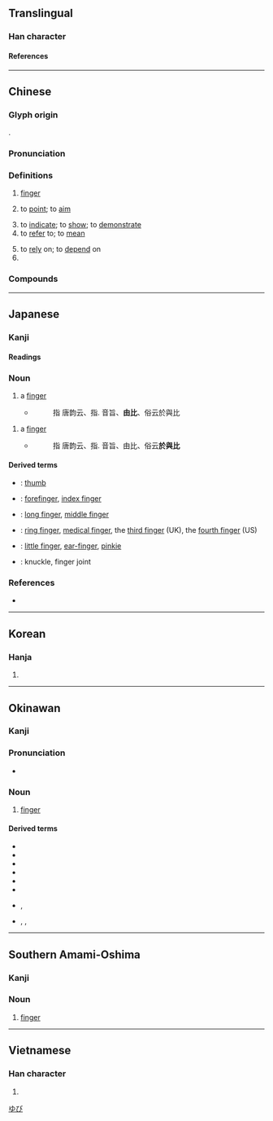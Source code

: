 {{see also|🈯|uni=auto}}
{{character info/new}}
==Translingual==
{{stroke order|strokes=9}}

===Han character===
{{Han char|rn=64|rad=手|as=06|sn=9|four=51061|canj=QPA|ids=⿰扌旨}}

====References====
{{Han ref|kx=0429.200|dkj=12034|dj=0778.150|hdz=31873.050|uh=6307}}

----

==Chinese==
{{zh-forms}}

===Glyph origin===
{{Han etym}}
{{Han compound|手|lt1=扌|旨|ls=psc|c1=s|c2=p}}.

===Pronunciation===
{{zh-pron
|m=zhǐ
|m-s=zi3
|c=zi2
|c-t=
|g=
|h=pfs=chṳ́;gd=zi3
|j=
|mb=gǐ
|md=cī
|mn=kí/xm,zz,km:chái/xm,tp,kh,tn,tc,hc,sx,yl:cháiⁿ/qz,lk:chúiⁿ/mg:chán/chí
|mn_note=kí, chái/cháiⁿ/chúiⁿ/chán - vernacular; chí - literary
|mn-t=zi2/zoin2/gi2/zeng1/goi1/gi6
|mn-t_note=zoin2 - literary (“finger”); gi2 - literary (“to point”); zeng1 - colloquial, in some words; goi1 - colloquial, in some words; gi6 - colloquial, in some words
|w=2tsr
|x=
|mc=y
|oc=y
|cat=n,v,cls
}}

===Definitions===
{{zh-hanzi}}

# [[finger]]
#: {{zh-x|手指|finger}}
# to [[point]]; to [[aim]]
#: {{zh-x|指出|to point out}}
#: {{zh-x|指 人|to point at a person}}
# to [[indicate]]; to [[show]]; to [[demonstrate]]
# to [[refer]] to; to [[mean]]
#: {{zh-x|春天 指 的 是 冬天 後面 的 那個 季節。|Spring '''refers to''' the season after winter.}}
# to [[rely]] on; to [[depend]] on
# {{zh-classifier|[[fingerwidth]]s}}

===Compounds===
{{zh-der|指腹為婚:arrange a marriage for an unborn child|指令|指關節|搖指|指南|一彈指|一腳指|不吝指教|不指望|中指|了如指掌|二拇指|五指|五指山|交通指揮|人氣指標|令人髮指|以指撓沸|佛指甲|使臂使指|修指甲|倒指|僂指|僮手指千|價值指標|光陰彈指|八指頭陀|六指|切韻指南|創意指導|加權指數|十二指腸|十指連心|千人所指|千夫所指|半指|口講指畫|合指症|同文算指|吹指|啖指咬舌|噬指棄薪|多指症|大拇指|大拇指頭|大指|如指諸掌|如臂使指|密度指數|寸指測淵|射魚指天|將指|小拇指|小指|屈指|屈指一算|屈指可數|劍指|彈指|彈指之間|彈指神功|惜指失掌|意指|戒指|戟指|戟指怒目|手指|手指字母|扳指|拇指|拈針指|拶指|指一說十|指不勝屈|指事|指使|指出|指北針|指南之助|指南宮|指南打北|指南車|指南針|指印|指古摘今|指名|指名道姓|指向|指囷|指地為盟|指壓|指天為誓|指天畫地|指天誓心|指天誓日|指天說地|指婚|指定|指定打擊|指定轉接|指實掌虛|指導|指導員|指尖|指山說磨|指山賣磨|指引|指手畫腳|指手頓腳|指指戳戳|指指搠搠|指指點點|指授|指掌|指控|指揮|指揮刀|指揮官|指揮導航|指揮棒|指揮艙|指揮若定|指揮部|指摘|指摹|指攀|指教|指數|指數函數|指數法則|指斥|指日|指日可待|指日高陞|指明|指書|指望|指東打西|指東畫西|指東話西|指東說西|指桑罵槐|指桑說槐|指極星|指標|指正|指歸|指水盟松|指決|指沓|指法|指派|指猴|指瑕|指瑕造隙|指環|指甲|指甲剪|指甲套兒|指甲油|指甲花|指甲草|指畫|指痕|指皂為白|指目|指破迷團|指示|指稱|指稱詞|指空話空|指紋|指紋分析|指紋紀錄|指紋辨識|指紋鑑定|指腳夫妻|指腹割衿|指腹裁襟|指螺|指要|指親托故|指觸|指認|指謫|指證|指豬罵狗|指責|指路人|指迷|指配|指針|指長話短|指陳|指雁為羹|指雞罵狗|指靠|指頭|指頭畫|指頭肚兒|指顧|指顧之際|指骨|指鹿為馬|指麾|指黑為白|指點|指點迷津|掐指一算|撚指|擘指|據床指麾|斗杓東指|旌旗所指|望風希指|東指|枝指|染指|染指垂涎|染指於鼎|根指數|梏十指|樂府指迷|武術指導|沒了指望|沒指望|泛指|灰指甲|無名指|無指望|物價指數|生產指數|發蹤指示|白指病|目指氣使|直指|相關指數|瞭如指掌|瞭若指掌|福利指標|管闚錐指|約指|結婚戒指|經濟指數|經濟指標|繞指柔|纖指|美工指導|股價指數|藝術指導|蘭花指|言近指遠|詘指|趨舍指湊|輪指|巡指間|迅指|針指|錐指|鑿空指鹿|電腦指令|領先指標|頤指|頤指氣使|頤指進退|頭髮上指|顧指|食指|食指大動|食指浩繁|首屈一指|駢拇枝指|髮上指冠|髮指|髮指眥裂|魯肅指囷|點指畫字|無指|示指}}

{{zh-cat|Beginning|Anatomy|Fingers}}

----

==Japanese==

===Kanji===
{{ja-kanji|grade=3|rs=手06}}

====Readings====
{{ja-readings
|goon=し
|kanon=し
|kun=ゆび-, さ-す
|nanori=むね
}}

===Noun===
{{ja-noun|ゆび|count=本}}

# a [[finger]]
#* {{RQ:Wamyō Ruijushō|2|38}}
#*: 指 唐韵云、指. 音旨、'''由比'''、俗云於與比

{{ja-altread|hira=および}}

# a [[finger]]
#* {{RQ:Wamyō Ruijushō|2|38}}
#*: 指 唐韵云、指. 音旨、由比、俗云'''於與比'''

====Derived terms====
* {{ja-r|親%指|おや%ゆび}}: [[thumb]]
* {{ja-r|人%差し指|ひと%さしゆび}}: [[forefinger]], [[index finger]]
* {{ja-r|中%指|なか%ゆび}}: [[long finger]], [[middle finger]]
* {{ja-r|薬%指|くすり%ゆび}}: [[ring finger]], [[medical finger]], the [[third finger]] (UK), the [[fourth finger]] (US)
* {{ja-r|小%指|こ%ゆび}}: [[little finger]], [[ear-finger]], [[pinkie]]
* {{ja-r|指%関%節|ゆび%かん%せつ}}: knuckle, finger joint

===References===
* {{R:Wamyō Ruijushō}}

[[Category:Japanese basic words|ゆび]]
{{c|ja|Anatomy|Fingers|sort=ゆび}}

----

==Korean==

===Hanja===
{{ko-hanja|hangeul=지}}

# {{defn|lang=ko|sort=手06}}

----

==Okinawan==

===Kanji===
{{head|ryu|Han character|hiragana|いーび|romaji|ībi}}

===Pronunciation===
* {{IPA|/ʔiːbi/|lang=ryu|sort=いいび}}

===Noun===
{{head|ryu|noun|hiragana|いーび|romaji|ībi|sort=いいび}}

# [[finger]]

====Derived terms====
* {{l|ryu|指ぬ先|tr=いーびぬさち, ībinusachi|t=fingertip}}
* {{l|ryu|大指|tr=うふいーび, ufuībi|t=thumb, big toe}}
* {{l|ryu|中指|tr=なかいーび, nakaībi|t=middle finger}}
* {{l|ryu|薬指|tr=くすいいーび, kusuiībi|t=ring finger}}
* {{l|ryu|差し指|tr=さしいーび, sashiībi, さちいーび, sachiībi|t=index finger}}
* {{l|ryu|人差し指|tr=っちゅさしいーび, tchusachiībi|t=index finger}}
* {{l|ryu|均し指}}, {{l|ryu|平し指|tr=ならしいーび, narashiībi|t=ring finger}}
* {{l|ryu|指小}}, {{l|ryu|指子}}, {{l|ryu|指んぐゎー|tr=いーびんぐゎー, ībingwā|t=little finger, pinkie}}

{{c|ryu|Anatomy|Fingers|sort=いいび}}

----

==Southern Amami-Oshima==

===Kanji===
{{head|ams|Han character|hiragana|っいぃーび|romaji|'yībi}}

===Noun===
{{head|ams|noun|hiragana|っいぃーび|romaji|'yībi|sort=っいぃいび}}

# [[finger]]

{{c|ams|Anatomy|Fingers|sort=っいぃいび}}

----

==Vietnamese==

===Han character===
{{vi-hantu|[[chỉ]], [[xỉ]], [[chỏ]]|rs=手06}}

# {{defn|lang=vi|sort=手06}}
